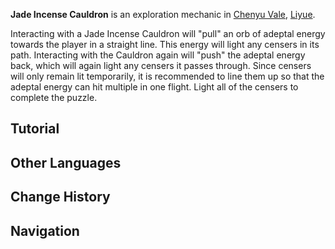 {{Terminology Infobox
|image        = Tutorial Jade Incense Cauldron 1.png
|type         = Exploration
|subregion    = Chenyu Vale
|region       = Liyue
}}
'''Jade Incense Cauldron''' is an exploration mechanic in [[Chenyu Vale]], [[Liyue]].

Interacting with a Jade Incense Cauldron will "pull" an orb of adeptal energy towards the player in a straight line. This energy will light any censers in its path. Interacting with the Cauldron again will "push" the adeptal energy back, which will again light any censers it passes through. Since censers will only remain lit temporarily, it is recommended to line them up so that the adeptal energy can hit multiple in one flight. Light all of the censers to complete the puzzle.

==Tutorial==
{{Tutorial|Jade Incense Cauldron}}
<!--
==Gallery==
<gallery>

</gallery>
-->
==Other Languages==
{{Other Languages
|en      = Jade Incense Cauldron
|zhs     = 玉鼎传香
|zhs_rm  = Yùdǐng Chuánxiāng
|zht     = 玉鼎傳香
|zht_rm  = Yùdǐng Chuánxiāng
|zh_tl   = 
|ja      = 玉鼎を辿る香り
|ja_rm   = Gyokutei wo Tadoru Kaori{{Assumed}}
|ja_tl   = 
|ko      = 향기로운 옥솥
|ko_tl   = 
|es      = Calderos de jade e incensarios
|es_tl   = Jade Cauldrons and Censers
|fr      = Encens des chaudrons de jade
|fr_tl   = Jade Cauldron Incense
|ru      = Нефритовый треножник для благовоний
|ru_tl   = Jade Incense Tripod
|th      = หม้อหยกหอมขจร
|th_rm   = 
|th_tl   = 
|vi      = Đỉnh Ngọc Tỏa Hương
|vi_tl   = 
|de      = Räuchergefäß aus Jade
|de_tl   = Jade Incense Burner
|id      = Kaldron Dupa Giok
|id_tl   = Jade Incense Cauldron
|pt      = Caldeirão de Incenso de Jade
|pt_tl   = 
|tr      = Yeşim Tütsü Kazanı
|tr_tl   = 
|it      = Calderone per incenso di giada
|it_tl   = Jade Incense Cauldron
}}

==Change History==
{{Change History|4.4}}

==Navigation==
{{Exploration Navbox|Liyue}}